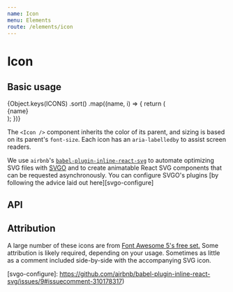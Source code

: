 ```yaml
---
name: Icon
menu: Elements
route: /elements/icon
---
```



# Icon

## Basic usage

<Playground>
  <div
    style={{
      display: 'flex',
      flexWrap: 'wrap',
      alignItems: 'center',
      justifyContent: 'center',
      color: 'white',
    }}
  >
    {Object.keys(ICONS)
      .sort()
      .map((name, i) => {
        return (
          <React.Fragment key={i}>
            <div
              style={{
                display: 'flex',
                flexDirection: 'column',
                flexBasis: '25%',
                minWidth: '100px',
                margin: '16px',
                backgroundColor: 'rgb(11, 95, 255)',
                borderRadius: '8px',
                padding: '16px',
                alignItems: 'center',
              }}
            >
              <Icon name={name} />
              <div style={{ fontSize: '12px', wordWrap: 'break-word' }}>
                {name}
              </div>
            </div>
          </React.Fragment>
        );
      })}
  </div>
</Playground>

The `<Icon />` component inherits the color of its parent, and sizing is based
on its parent's `font-size`. Each icon has an `aria-labelledby` to assist screen
readers.

We use `airbnb`'s [`babel-plugin-inline-react-svg`][airbnb] to automate
optimizing SVG files with [SVGO][svgo] and to create animatable React SVG
components that can be requested asynchronously. You can configure SVGO's
plugins [by following the advice laid out here][svgo-configure]

## API

<Props of={Icon} />

## Attribution

A large number of these icons are from [Font Awesome 5's free set.][fa-license]
Some attribution is likely required, depending on your usage. Sometimes as
little as a comment included side-by-side with the accompanying SVG icon.

<!--
  Links
-->

<!-- prettier-ignore-start -->
[fa-license]: https://fontawesome.com/license
[airbnb]: https://github.com/airbnb/babel-plugin-inline-react-svg
[svgo]: https://github.com/svg/svgo/
[svgo-configure]: https://github.com/airbnb/babel-plugin-inline-react-svg/issues/9#issuecomment-310178317)
<!-- prettier-ignore-end -->

